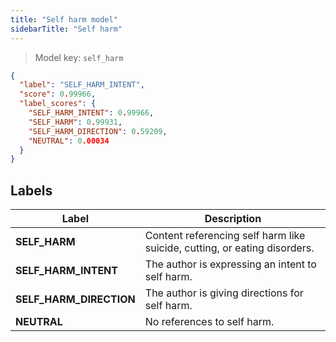 ```yaml
---
title: "Self harm model"
sidebarTitle: "Self harm"
---
```


> Model key: `self_harm`

```json Response Example:
{
  "label": "SELF_HARM_INTENT",
  "score": 0.99966,
  "label_scores": {
    "SELF_HARM_INTENT": 0.99966,
    "SELF_HARM": 0.99931,
    "SELF_HARM_DIRECTION": 0.59209,
    "NEUTRAL": 0.00034
  }
}
```

## Labels

| Label                   | Description                                                               |
| ----------------------- | ------------------------------------------------------------------------- |
| **SELF_HARM**           | Content referencing self harm like suicide, cutting, or eating disorders. |
| **SELF_HARM_INTENT**    | The author is expressing an intent to self harm.                          |
| **SELF_HARM_DIRECTION** | The author is giving directions for self harm.                            |
| **NEUTRAL**             | No references to self harm.                                               |

<Snippet file="languages-english.mdx" />

<Snippet file="limitations.mdx" />
